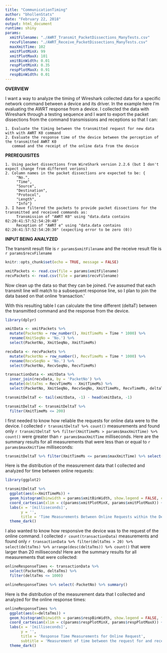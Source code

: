 ```yaml
---
title: "CommunicationTiming"
author: "bhollenStats"
date: "February 22, 2018"
output: html_document
runtime: shiny
params:
  xmitFilename: "./AWRT_Transmit_PacketDissections_ManyTests.csv"
  recvFilename: "./AWRT_Receive_PacketDissections_ManyTests.csv"
  maxXmitTime: 102
  xmitPlotMinX: 99
  xmitPlotMaxX: 101
  xmitBinWidth: 0.01
  respPlotMinX: 0.35
  respPlotMaxX: 0.91
  respBinWidth: 0.01
---
```


**OVERVIEW**

  I want a way to analyze the timing of Wireshark collected data for a specific network
  command between a device and its driver.  In the example here I'm evaluating the
  AWRT response from a device.  I collected the data with Wireshark through a testing
  sequence and I want to export the packet dissections from the command transmissions
  and receptions so that I can:

    1. Evaluate the timing between the transmitted request for new data with with AWRT K0 command
    2. Evaluate the response time of the device between the perception of the transmitted AWRT K0
       commad and the receipt of the online data from the device

**PREREQUISITES**

    1. Using packet dissections from WireShark version 2.2.6 (but I don't expect change from different verions)
    2. Column names in the packet dissections are expected to be: {
         "No.",
         "Time",
         "Source",
         "Destination",
         "Protocol",
         "Length",
         "Info"}
    3. I have filtered the packets to provide packet dissections for the transmitted and received commands as:
         Transmission of "AWRT K0" using "data.data contains 02:20:41:57:52:54:20:4B"
         Reception of "AWRT e" using "data.data contains 02:20:41:57:52:54:20:30" (expecting error to be zero (0))

**INPUT BEING ANALYZED**

  The transmit result file is `r params$xmitFilename` and the receive result file is `r params$recvFilename`

```r
knitr::opts_chunk$set(echo = TRUE, message = FALSE)

xmitPackets <- read.csv(file = params$xmitFilename)
recvPackets <- read.csv(file = params$recvFilename)
```

Now clean up the data so that they can be joined. I've assumed that each transmit line will match
to a subsequent response line, so I plan to join the data based on that online 'transaction.'

With this resulting table I can calculate the time different (deltaT) between the transmitted
command and the response from the device.

```r
library(dplyr)

xmitData <- xmitPackets %>%
  mutate(PacketNo = row_number(), XmitTimeMs = Time * 1000) %>%
  rename(XmitSeqNo = 'No.') %>%
  select(PacketNo, XmitSeqNo, XmitTimeMs)

recvData <- recvPackets %>%
  mutate(PacketNo = row_number(), RecvTimeMs = Time * 1000) %>%
  rename(RecvSeqNo = 'No.') %>%
  select(PacketNo, RecvSeqNo, RecvTimeMs)

transactionData <- xmitData %>%
  inner_join(recvData, by = 'PacketNo') %>%
  mutate(deltaTms = RecvTimeMs - XmitTimeMs) %>%
  select(PacketNo, XmitSeqNo, RecvSeqNo, XmitTimeMs, RecvTimeMs, deltaTms)

transmitDeltaT <- tail(xmitData, -1) - head(xmitData, -1)

transmitDeltaT <- transmitDeltaT %>%
  filter(XmitTimeMs <= 200)
```

I first needed to know how reliable the requests for online data were to the device.  I collected `r transmitDeltaT %>% count()` measurements and found only `r transmitDeltaT %>% filter(XmitTimeMs > params$maxXmitTime) %>% count()` were greater than `r params$maxXmitTime` milliseconds.  Here are the summary results for all measurements that were less than or equal to `r params$maxXmitTime` milliseconds:

```r
transmitDeltaT %>% filter(XmitTimeMs <= params$maxXmitTime) %>% select(-PacketNo, -XmitSeqNo) %>% summary()
```

Here is the distribution of the measurement data that I collected and analyzed for time between online requests:

```r
library(ggplot2)

transmitDeltaT %>%
  ggplot(aes(x=XmitTimeMs)) +
  geom_histogram(binwidth = params$xmitBinWidth, show.legend = FALSE, color='darkgreen', fill='green') +
  coord_cartesian(xlim = c(params$xmitPlotMinX, params$xmitPlotMaxX)) +
  labs(x = '[milliseconds]',
       y = '',
       title = 'Time Measurements Between Online Requests within the Device Driver') +
  theme_dark()

```

I also wanted to know how responsive the device was to the request of the online command.  I collected `r count(transactionData)` measurements and found only `r transactionData %>% filter(deltaTms > 20) %>% select(deltaTms) %>% arrange(desc(deltaTms)) %>% count()` that were larger than 20 milliseconds!  Here are the summary results for all measurements that were collected:

```r
onlineResponseTimes <- transactionData %>%
  select(PacketNo, deltaTms) %>%
  filter(deltaTms <= 1000)

onlineResponseTimes %>% select(-PacketNo) %>% summary()
```

Here is the distribution of the measurement data that I collected and analyzed for the online response times:

```r
onlineResponseTimes %>%
  ggplot(aes(x=deltaTms)) +
  geom_histogram(binwidth = params$respBinWidth, show.legend = FALSE, fill='green', color='darkgreen') +
  coord_cartesian(xlim = c(params$respPlotMinX, params$respPlotMaxX)) +
  labs(x = '[milliseconds]',
       y = '',
       title = 'Response Time Measurements for Online Request',
       subtitle = 'Measurement of time between the request for and receipt of data from the device.') +
  theme_dark()
```

